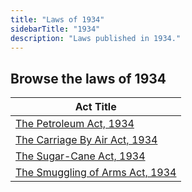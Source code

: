 ```yaml
---
title: "Laws of 1934"
sidebarTitle: "1934"
description: "Laws published in 1934."
---
```


## Browse the laws of 1934

| Act Title |
|-----------|
| [The Petroleum Act, 1934](/laws/act-166) |
| [The Carriage By Air Act, 1934](/laws/act-165) |
| [The Sugar-Cane Act, 1934](/laws/act-164) |
| [The Smuggling of Arms Act, 1934](/laws/act-163) |
